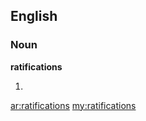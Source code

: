 ==English==

===Noun===
'''ratifications'''

# {{plural of|[[ratification]]}}

[[ar:ratifications]]
[[my:ratifications]]